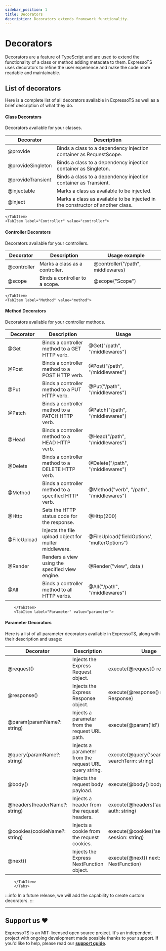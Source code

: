 ```yaml
---
sidebar_position: 1
title: Decorators
description: Decorators extends framework functionality.
---
```



# Decorators

Decorators are a feature of TypeScript and are used to extend the functionality of a class or method adding metadata to them.
ExpressoTS uses decorators to refine the user experience and make the code more readable and maintainable.

## List of decorators

Here is a complete list of all decorators available in ExpressoTS as well as a brief description of what they do.

<Tabs>
    <TabItem label="Class" value="class">

#### Class Decorators

Decorators available for your classes.

| Decorator         | Description                                                                    |
| ----------------- | ------------------------------------------------------------------------------ |
| @provide          | Binds a class to a dependency injection container as RequestScope.             |
| @provideSingleton | Binds a class to a dependency injection container as Singleton.                |
| @provideTransient | Binds a class to a dependency injection container as Transient.                |
| @injectable       | Marks a class as available to be injected.                                     |
| @inject           | Marks a class as available to be injected in the constructor of another class. |

    </TabItem>
    <TabItem label="Controller" value="controller">

#### Controller Decorators

Decorators available for your controllers.

| Decorator   | Description                    | Usage example                     |
| ----------- | ------------------------------ | --------------------------------- |
| @controller | Marks a class as a controller. | @controller("/path", middlewares) |
| @scope      | Binds a controller to a scope. | @scope("Scope")                   |

    </TabItem>
    <TabItem label="Method" value="method">

#### Method Decorators

Decorators available for your controller methods.

| Decorator   | Description                                           | Usage                                        |
| ----------- | ----------------------------------------------------- | -------------------------------------------- |
| @Get        | Binds a controller method to a GET HTTP verb.         | @Get("/path", "/middlewares")                |
| @Post       | Binds a controller method to a POST HTTP verb.        | @Post("/path", "/middlewares")               |
| @Put        | Binds a controller method to a PUT HTTP verb.         | @Put("/path", "/middlewares")                |
| @Patch      | Binds a controller method to a PATCH HTTP verb.       | @Patch("/path", "/middlewares")              |
| @Head       | Binds a controller method to a HEAD HTTP verb.        | @Head("/path", "/middlewares")               |
| @Delete     | Binds a controller method to a DELETE HTTP verb.      | @Delete("/path", "/middlewares")             |
| @Method     | Binds a controller method to a specified HTTP verb.   | @Method("verb", "/path", "/middlewares")     |
| @Http       | Sets the HTTP status code for the response.           | @Http(200)                                   |
| @FileUpload | Injects the file upload object for multer middleware. | @FileUpload('fieldOptions', "multerOptions") |
| @Render     | Renders a view using the specified view engine.       | @Render("view", data )                       |
| @All        | Binds a controller method to all HTTP verbs.          | @All("/path", "/middlewares")                |

        </TabItem>
        <TabItem label="Parameter" value="parameter">

#### Parameter Decorators

Here is a list of all parameter decorators available in ExpressoTS, along with their description and usage:

| Decorator                     | Description                                            | Usage                                            |
| ----------------------------- | ------------------------------------------------------ | ------------------------------------------------ |
| @request()                    | Injects the Express Request object.                    | execute(@request() req: Request)                 |
| @response()                   | Injects the Express Response object.                   | execute(@response() res: Response)               |
| @param(paramName?: string)    | Injects a parameter from the request URL path.         | execute(@param('id') id: string)                 |
| @query(paramName?: string)    | Injects a parameter from the request URL query string. | execute(@query('searchTerm') searchTerm: string) |
| @body()                       | Injects the request body payload.                      | execute(@body() body: MyDTO)                     |
| @headers(headerName?: string) | Injects a header from the request headers.             | execute(@headers('authorization') auth: string)  |
| @cookies(cookieName?: string) | Injects a cookie from the request cookies.             | execute(@cookies('session') session: string)     |
| @next()                       | Injects the Express NextFunction object.               | execute(@next() next: NextFunction)              |

        </TabItem>
        </Tabs>

:::info
In a future release, we will add the capability to create custom decorators.
:::

---

## Support us ❤️

ExpressoTS is an MIT-licensed open source project. It's an independent project with ongoing development made possible thanks to your support.
If you'd like to help, please read our **[support guide](../support-us.mdx)**.
